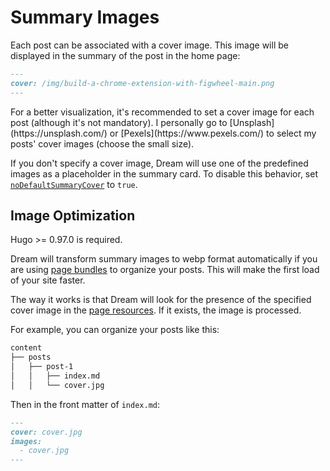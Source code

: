 
# Summary Images

Each post can be associated with a cover image. This image will be displayed in the summary of the post in the home page:

```md
---
cover: /img/build-a-chrome-extension-with-figwheel-main.png
---
```

<Callout type="info">
  For a better visualization, it's recommended to set a cover image for each post (although it's not mandatory). I
  personally go to [Unsplash](https://unsplash.com/) or [Pexels](https://www.pexels.com/) to select my posts' cover
  images (choose the small size).

  If you don't specify a cover image, Dream will use one of the predefined images as a placeholder in the summary card.
  To disable this behavior, set [`noDefaultSummaryCover`](./params-configurations.mdx#noDefaultSummaryCover) to `true`.
</Callout>

## Image Optimization

<Callout>
Hugo >= 0.97.0 is required.
</Callout>

Dream will transform summary images to webp format automatically if you are using
[page bundles](https://gohugo.io/content-management/page-bundles/) to organize your posts.
This will make the first load of your site faster.

The way it works is that Dream will look for the presence of the specified cover image
in the [page resources](https://gohugo.io/content-management/page-resources/).
If it exists, the image is processed.

For example, you can organize your posts like this:

```txt
content
├── posts
│   ├── post-1
│   │   ├── index.md
│   │   └── cover.jpg
```

Then in the front matter of `index.md`:

```md
---
cover: cover.jpg
images:
  - cover.jpg
---
```
